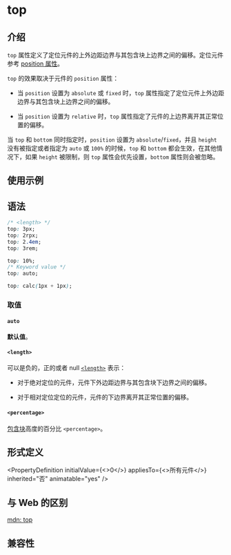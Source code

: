 # top

## 介绍

`top` 属性定义了定位元件的上外边距边界与其包含块上边界之间的偏移。定位元件参考 [position 属性](./position.mdx)。

`top` 的效果取决于元件的 `position` 属性：

- 当 `position` 设置为 `absolute` 或 `fixed` 时，`top` 属性指定了定位元件上外边距边界与其包含块上边界之间的偏移。

- 当 `position` 设置为 `relative` 时，`top` 属性指定了元件的上边界离开其正常位置的偏移。

当 `top` 和 `bottom` 同时指定时，`position` 设置为 `absolute`/`fixed`，并且 `height` 没有被指定或者指定为 `auto` 或 `100%` 的时候，`top` 和 `bottom` 都会生效，在其他情况下，如果 `height` 被限制，则 `top` 属性会优先设置，`bottom` 属性则会被忽略。

## 使用示例


<Go
  example="css-api"
  defaultFile="src/top/App.tsx"
  img="/assets/doc/css/top.jpg"
  entry="src/top"
  defaultEntryFile="dist/top.lynx.bundle"
/>

## 语法

```css
/* <length> */
top: 3px;
top: 2rpx;
top: 2.4em;
top: 3rem;

top: 10%;
/* Keyword value */
top: auto;

top: calc(1px + 1px);
```

### 取值

#### `auto`

**默认值**。

#### `<length>`

可以是负的，正的或者 null [`<length>`](api/css/data-type/length.mdx) 表示：

- 对于绝对定位的元件，元件下外边距边界与其包含块下边界之间的偏移。

- 对于相对定位定位的元件，元件的下边界离开其正常位置的偏移。

#### `<percentage>`

[包含块](https://developer.mozilla.org/zh-CN/docs/Web/CSS/Containing_block)高度的百分比 `<percentage>`。

## 形式定义


<PropertyDefinition
  initialValue={<>0</>}
  appliesTo={<>所有元件</>}
  inherited="否"
  animatable="yes"
/>

## 与 Web 的区别

[mdn: top](https://developer.mozilla.org/zh-CN/docs/Web/CSS/top)

## 兼容性


<LegacyCompatTable metadata="css/properties/top" />
